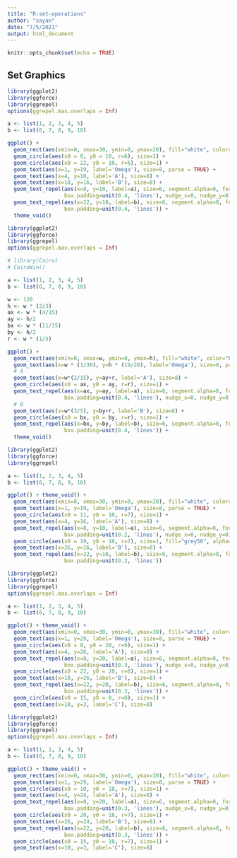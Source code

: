 ```yaml
---
title: "R-set-operations"
author: "sayan"
date: "7/5/2021"
output: html_document
---
```


```r
knitr::opts_chunk$set(echo = TRUE)
```

## Set Graphics

```r
library(ggplot2)
library(ggforce)
library(ggrepel)
options(ggrepel.max.overlaps = Inf)

a <- list(1, 2, 3, 4, 5)
b <- list(6, 7, 8, 9, 10)

ggplot() +
  geom_rect(aes(xmin=0, xmax=30, ymin=0, ymax=20), fill="white", color="black", size=1) +
  geom_circle(aes(x0 = 8, y0 = 10, r=6), size=1) +
  geom_circle(aes(x0 = 22, y0 = 10, r=6), size=1) +
  geom_text(aes(x=1, y=19, label='Omega'), size=8, parse = TRUE) +
  geom_text(aes(x=4, y=16, label='A'), size=8) +
  geom_text(aes(x=18, y=16, label='B'), size=8) +
  geom_text_repel(aes(x=8, y=10, label=a), size=6, segment.alpha=0, force=1,
                  box.padding=unit(0.4, 'lines'), nudge_x=0, nudge_y=0) +
  geom_text_repel(aes(x=22, y=10, label=b), size=6, segment.alpha=0, force=1,
                  box.padding=unit(0.4, 'lines')) +
  theme_void()
```
```r
library(ggplot2)
library(ggforce)
library(ggrepel)
options(ggrepel.max.overlaps = Inf)

# library(Cairo)
# CairoWin()

a <- list(1, 2, 3, 4, 5)
b <- list(6, 7, 8, 9, 10)

w <- 120
h <- w * (2/3)
ax <- w * (4/15)
ay <- h/2
bx <- w * (11/15)
by <- h/2
r <- w * (1/5)

ggplot() +
  geom_rect(aes(xmin=0, xmax=w, ymin=0, ymax=h), fill="white", color="black", size=1) +
  geom_text(aes(x=w * (1/30), y=h * (19/20), label='Omega'), size=8, parse = TRUE) +
  # A
  geom_text(aes(x=w*(2/15), y=ay+r, label='A'), size=8) +
  geom_circle(aes(x0 = ax, y0 = ay, r=r), size=1) +
  geom_text_repel(aes(x=ax, y=ay, label=a), size=6, segment.alpha=0, force=1,
                  box.padding=unit(0.4, 'lines'), nudge_x=0, nudge_y=0) +
  # B
  geom_text(aes(x=w*(3/5), y=by+r, label='B'), size=8) +
  geom_circle(aes(x0 = bx, y0 = by, r=r), size=1) +
  geom_text_repel(aes(x=bx, y=by, label=b), size=6, segment.alpha=0, force=1,
                  box.padding=unit(0.4, 'lines')) +
  theme_void()
```

```r
library(ggplot2)
library(ggforce)
library(ggrepel)

a <- list(1, 2, 3, 4, 5)
b <- list(6, 7, 8, 9, 10)

ggplot() + theme_void() +
  geom_rect(aes(xmin=0, xmax=30, ymin=0, ymax=20), fill="white", color="black", size=1) +
  geom_text(aes(x=1, y=19, label='Omega'), size=8, parse = TRUE) +
  geom_circle(aes(x0 = 11, y0 = 10, r=7), size=1) +
  geom_text(aes(x=4, y=16, label='A'), size=8) +
  geom_text_repel(aes(x=8, y=10, label=a), size=6, segment.alpha=0, force=1,
                  box.padding=unit(0.2, 'lines'), nudge_x=0, nudge_y=0) +
  geom_circle(aes(x0 = 19, y0 = 10, r=7), size=1, fill="grey50", alpha=0.3) +
  geom_text(aes(x=26, y=16, label='B'), size=8) +
  geom_text_repel(aes(x=22, y=10, label=b), size=6, segment.alpha=0, force=1,
                  box.padding=unit(0.2, 'lines'))
```

```r
library(ggplot2)
library(ggforce)
library(ggrepel)
options(ggrepel.max.overlaps = Inf)

a <- list(1, 2, 3, 4, 5)
b <- list(6, 7, 8, 9, 10)

ggplot() + theme_void() +
  geom_rect(aes(xmin=0, xmax=30, ymin=0, ymax=30), fill="white", color="black", size=1) +
  geom_text(aes(x=1, y=29, label='Omega'), size=8, parse = TRUE) +
  geom_circle(aes(x0 = 8, y0 = 20, r=6), size=1) +
  geom_text(aes(x=4, y=26, label='A'), size=8) +
  geom_text_repel(aes(x=8, y=20, label=a), size=6, segment.alpha=0, force=1,
                  box.padding=unit(0.3, 'lines'), nudge_x=0, nudge_y=0) +
  geom_circle(aes(x0 = 22, y0 = 20, r=6), size=1) +
  geom_text(aes(x=18, y=26, label='B'), size=8) +
  geom_text_repel(aes(x=22, y=20, label=b), size=6, segment.alpha=0, force=1,
                  box.padding=unit(0.3, 'lines')) +
  geom_circle(aes(x0 = 15, y0 = 8, r=6), size=1) +
  geom_text(aes(x=10, y=3, label='C'), size=8)
```

```r
library(ggplot2)
library(ggforce)
library(ggrepel)
options(ggrepel.max.overlaps = Inf)

a <- list(1, 2, 3, 4, 5)
b <- list(6, 7, 8, 9, 10)

ggplot() + theme_void() +
  geom_rect(aes(xmin=0, xmax=30, ymin=0, ymax=30), fill="white", color="black", size=1) +
  geom_text(aes(x=1, y=29, label='Omega'), size=8, parse = TRUE) +
  geom_circle(aes(x0 = 10, y0 = 18, r=7), size=1) +
  geom_text(aes(x=4, y=24, label='A'), size=8) +
  geom_text_repel(aes(x=8, y=20, label=a), size=6, segment.alpha=0, force=1,
                  box.padding=unit(0.3, 'lines'), nudge_x=0, nudge_y=0) +
  geom_circle(aes(x0 = 20, y0 = 18, r=7), size=1) +
  geom_text(aes(x=26, y=24, label='B'), size=8) +
  geom_text_repel(aes(x=22, y=20, label=b), size=6, segment.alpha=0, force=1,
                  box.padding=unit(0.3, 'lines')) +
  geom_circle(aes(x0 = 15, y0 = 10, r=7), size=1) +
  geom_text(aes(x=10, y=3, label='C'), size=8)
```